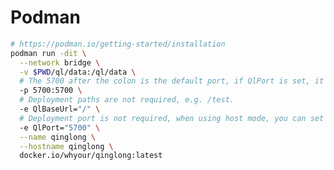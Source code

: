# Podman

```bash
# https://podman.io/getting-started/installation
podman run -dit \
  --network bridge \
  -v $PWD/ql/data:/ql/data \
  # The 5700 after the colon is the default port, if QlPort is set, it needs to be the same as QlPort.
  -p 5700:5700 \
  # Deployment paths are not required, e.g. /test.
  -e QlBaseUrl="/" \
  # Deployment port is not required, when using host mode, you can set the port after service startup, default 5700
  -e QlPort="5700" \
  --name qinglong \
  --hostname qinglong \
  docker.io/whyour/qinglong:latest
```